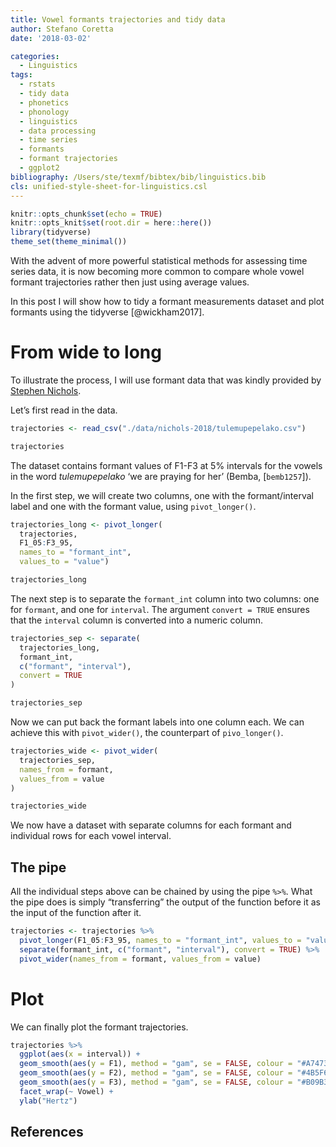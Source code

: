 ```yaml
---
title: Vowel formants trajectories and tidy data
author: Stefano Coretta
date: '2018-03-02'

categories:
  - Linguistics
tags:
  - rstats
  - tidy data
  - phonetics
  - phonology
  - linguistics
  - data processing
  - time series
  - formants
  - formant trajectories
  - ggplot2
bibliography: /Users/ste/texmf/bibtex/bib/linguistics.bib
cls: unified-style-sheet-for-linguistics.csl
---
```


```r
knitr::opts_chunk$set(echo = TRUE)
knitr::opts_knit$set(root.dir = here::here())
library(tidyverse)
theme_set(theme_minimal())
```

With the advent of more powerful statistical methods for assessing time series data, it is now becoming more common to compare whole vowel formant trajectories rather then just using average values.

In this post I will show how to tidy a formant measurements dataset and plot formants using the tidyverse [@wickham2017].

# From wide to long

To illustrate the process, I will use formant data that was kindly provided by [Stephen Nichols](http://tiny.cc/sjn).

Let's first read in the data.

```r
trajectories <- read_csv("./data/nichols-2018/tulemupepelako.csv")

trajectories
```

The dataset contains formant values of F1-F3 at 5% intervals for the vowels in the word *tulemupepelako* 'we are praying for her' (Bemba, [`bemb1257`]).

In the first step, we will create two columns, one with the formant/interval label and one with the formant value, using `pivot_longer()`.

```r
trajectories_long <- pivot_longer(
  trajectories,
  F1_05:F3_95,
  names_to = "formant_int",
  values_to = "value")

trajectories_long
```

The next step is to separate the `formant_int` column into two columns: one for `formant`, and one for `interval`.
The argument `convert = TRUE` ensures that the `interval` column is converted into a numeric column.

```r
trajectories_sep <- separate(
  trajectories_long,
  formant_int,
  c("formant", "interval"),
  convert = TRUE
)

trajectories_sep
```

Now we can put back the formant labels into one column each.
We can achieve this with `pivot_wider()`, the counterpart of `pivo_longer()`.

```r
trajectories_wide <- pivot_wider(
  trajectories_sep,
  names_from = formant,
  values_from = value
)

trajectories_wide
```

We now have a dataset with separate columns for each formant and individual rows for each vowel interval.

## The pipe

All the individual steps above can be chained by using the pipe `%>%`.
What the pipe does is simply "transferring" the output of the function before it as the input of the function after it.

```r
trajectories <- trajectories %>%
  pivot_longer(F1_05:F3_95, names_to = "formant_int", values_to = "value") %>%
  separate(formant_int, c("formant", "interval"), convert = TRUE) %>%
  pivot_wider(names_from = formant, values_from = value)
```

# Plot

We can finally plot the formant trajectories.

```r
trajectories %>%
  ggplot(aes(x = interval)) +
  geom_smooth(aes(y = F1), method = "gam", se = FALSE, colour = "#A7473A") +
  geom_smooth(aes(y = F2), method = "gam", se = FALSE, colour = "#4B5F6C") +
  geom_smooth(aes(y = F3), method = "gam", se = FALSE, colour = "#B09B37") +
  facet_wrap(~ Vowel) +
  ylab("Hertz")
```

## References
